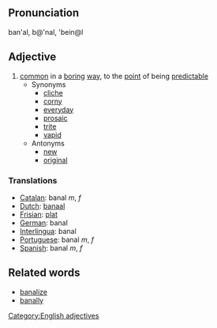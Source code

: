 ==Pronunciation==
ban'al, b@'nal, 'bein@l

==Adjective==
# [[common]] in a [[boring]] [[way]], to the [[point]] of being [[predictable]]
#* Synonyms
#** [[cliche]]
#** [[corny]]
#** [[everyday]]
#** [[prosaic]]
#** [[trite]]
#** [[vapid]]
#* Antonyms
#** [[new]]
#** [[original]]

===Translations===
*[[Catalan]]: banal ''m'', ''f''
*[[Dutch]]: [[banaal]]
*[[Frisian]]: [[plat]]
*[[German]]: banal
*[[Interlingua]]: banal
*[[Portuguese]]: banal ''m'', ''f''
*[[Spanish]]: banal ''m'', ''f''

==Related words==
* [[banalize]]
* [[banally]]

[[Category:English adjectives]]